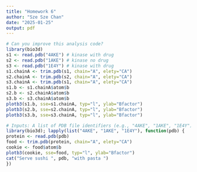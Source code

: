 ```yaml
---
title: "Homework 6"
author: "Sze Sze Chan"
date: "2025-01-25"
output: pdf
---
```


```r
# Can you improve this analysis code?
library(bio3d)
s1 <- read.pdb("4AKE") # kinase with drug
s2 <- read.pdb("1AKE") # kinase no drug
s3 <- read.pdb("1E4Y") # kinase with drug
s1.chainA <- trim.pdb(s1, chain="A", elety="CA")
s2.chainA <- trim.pdb(s2, chain="A", elety="CA")
s3.chainA <- trim.pdb(s1, chain="A", elety="CA")
s1.b <- s1.chainA$atom$b
s2.b <- s2.chainA$atom$b
s3.b <- s3.chainA$atom$b
plotb3(s1.b, sse=s1.chainA, typ="l", ylab="Bfactor")
plotb3(s2.b, sse=s2.chainA, typ="l", ylab="Bfactor")
plotb3(s3.b, sse=s3.chainA, typ="l", ylab="Bfactor")
```

```r
# Inputs: A list of PDB file identifiers (e.g., "4AKE", "1AKE", "1E4Y") to be analyzed. 
library(bio3d); lapply(list("4AKE", "1AKE", "1E4Y"), function(pdb) {
protein <- read.pdb(pdb)
food <- trim.pdb(protein, chain="A", elety="CA")
cookie <- food$atom$b
plotb3(cookie, sse=food, typ="l", ylab="Bfactor")
cat("Serve sushi ", pdb, "with pasta ")
})
```











